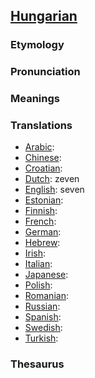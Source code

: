 ==[[Hungarian]]==
===Etymology===
===Pronunciation===
===Meanings===
===Translations===

*[[Arabic]]:
*[[Chinese]]:
*[[Croatian]]: 
*[[Dutch]]: zeven
*[[English]]: seven
*[[Estonian]]:
*[[Finnish]]: 
*[[French]]: 
*[[German]]:
*[[Hebrew]]: 
*[[Irish]]: 
*[[Italian]]: 
*[[Japanese]]: 
*[[Polish]]: 
*[[Romanian]]: 
*[[Russian]]:
*[[Spanish]]:
*[[Swedish]]: 
*[[Turkish]]: 

===Thesaurus===